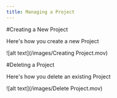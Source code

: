 ```yaml
---
title: Managing a Project
---
```


#Creating a New Project

Here's how you create a new Project

![alt text](/images/Creating Project.mov)

#Deleting a Project

Here's how you delete an existing Project

![alt text](/images/Delete Project.mov)
